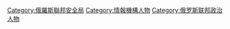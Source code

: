 [[Category:俄羅斯聯邦安全局|Category:俄羅斯聯邦安全局]]
[[Category:情報機構人物|Category:情報機構人物]]
[[Category:俄罗斯联邦政治人物|Category:俄罗斯联邦政治人物]]